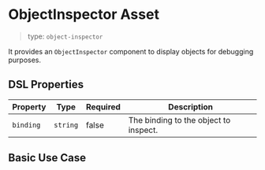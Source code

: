 
<Meta of={ObjectInspectorStories} />

# ObjectInspector Asset

> type: `object-inspector`

It provides an `ObjectInspector` component to display objects for debugging purposes.

## DSL Properties

| Property | Type | Required | Description |
| --- | --- | --- | --- |
| `binding` | `string` | false | The binding to the object to inspect. |

## Basic Use Case

<Canvas of={ObjectInspectorStories.Basic} />
